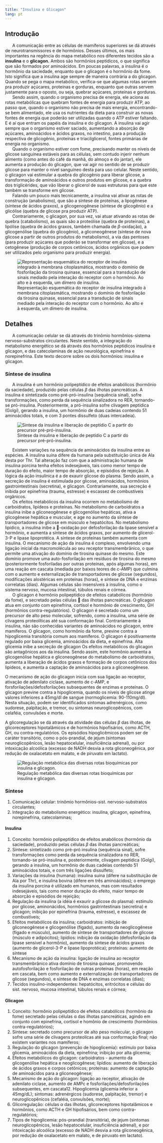 ```yaml
---
title: "Insulina e Glicagon"
lang: pt
---
```



```{=html}
<script async src="https://www.googletagmanager.com/gtag/js?id=G-S1L73VGCG5"></script>
```
```{=html}
<script>
  window.dataLayer = window.dataLayer || [];
  function gtag(){dataLayer.push(arguments);}
  gtag('js', new Date());

  gtag('config', 'G-S1L73VGCG5');
</script>
```



## Introdução

|       A comunicação entre as células de mamíferos superiores se dá através de neurotransmissores e de hormônios. Desses últimos, os mais importantes na regência do mapa metabólico nos diferentes tecidos são a **insulina** e o **glicagon.** Ambos são hormônios peptídicos, o que significa que são formados por aminoácidos. Em poucas palavras, a insulina é o hormônio da saciedade, enquanto que o glicagon é o hormônio da fome. Isto significa que a insulina age sempre de maneira contrária a do glicagon. Quando se pega o mapa metabólico, verifica-se que algumas rotas servem pra produzir açúcares, proteínas e gorduras, enquanto que outras servem justamente para o oposto, ou seja, quebrar açúcares, proteínas e gorduras. 


|       Sendo assim, quando o organismo precisa de energia, ele aciona as rotas metabólicas que quebram fontes de energia para produzir ATP, ao passo que, quando o organismo não precisa de mais energia, encontrando-se bem alimentado, ele usa os nutrientes da dieta para construir as novas fontes de energia que poderão ser utilizadas quando o ATP estiver faltando. E é aí que entram os papéis da insulina e do glicagon. A insulina vai agir sempre que o organismo estiver saciado, aumentando a absorção de açúcares, aminoácidos e ácidos graxos, no intestino, para a produção respectiva de glicogênio, proteínas e triacilglicerol, fontes primárias de energia no organismo. 


|       Quando o organismo estiver com fome, precisando manter os níveis de glicose sanguínea estáveis para as células, sem contudo injerir nenhum alimento (como antes do café da manhã, do almoço e do jantar), ele aumenta a produção do glicagon, que vai agir no sentido de se produzir glicose para manter o nível sanguíneo desta para uso celular. Neste sentido, o glicagon vai estimular a quebra do glicogênio para liberar glicose, a transformação de aminoácidos e outros produtos em glicose, e a quebra dos triglicérides, que vão liberar o glicerol de suas estruturas para que este também se transforme em glicose.

|       Falando um pouco mais tecnicamente, a insulina vai ativar as rotas de construção (anabolismo), que são a síntese de proteínas, a lipogênese (síntese de ácidos graxos), a glicogenogênese (síntese de glicogênio) e a glicólise (quebra de glicose pra produzir ATP). 

|       Contrariamente, o glicagon, por sua vez, vai atuar ativando as rotas de quebra (catabolismo), as quais são a proteólise (quebra de proteínas), a lipólise (quebra de ácidos graxos, também chamada de $\beta$-oxidação), a glicogenólise (quebra do glicogênio), a gliconeogênese (síntese de nova glicose a partir de outros produtos do metabolismo), a via das pentoses (para produzir açúcares que poderão se transformar em glicose), e a cetogênese (produção de corpos cetônicos, ácidos orgânicos que podem ser utilizados pelo organismo para produzir energia).

![Representação esquemática do receptor de insulina integrado à membrana citoplasmática, mostrando o domínio de fosforilação da tirosina quinase, essencial para a transdução de sinais mediado pela interação do receptor  com o hormônio. Ao alto e à esquerda, um dímero de insulina.](insulinRecep.png){#fig-insulinRecep}

## Detalhes

|       A comunicação celular se dá através do trinômio hormônios-sistema nervoso-substratos circulantes. Neste sentido, a integração do metabolismo energético se dá através dos hormônios peptídicos insulina e glicagon, e das catecolaminas de ação neurológica, epinefrina e norepinefrina. Este texto decorre sobre os dois hormônios: insulina e glicagon. 

### Síntese de insulina

|       A insulina é um hormônio polipeptídico de efeitos anabólicos (hormônio da saciedade), produzido pelas células $\beta$ das ilhotas pancreáticas. A insulina é sintetizada como pré-pró-insulina (sequência sinal), sofre transformações, como perda da sequência sinalizadora no RER, tornando-se pró-insulina. Posteriormente, a pró-insulina sofre clivagem peptídica (Golgi), gerando a insulina, um hormônio de duas cadeias contendo 51 aminoácidos totais, e com 3 pontes dissulfeto (duas intercadeia). 

![Sintese da insulina e liberação de peptídio C a partir do precursor pré-pró-insulina.](insulSintese.png){#fig-insulSintese}

|       Existem variações na sequência de aminoácidos da insulina entre as espécies. A insulina suína difere da humana pela substituição única de Ala desta por Thr. Tal alteração faz com que a administração humana de insulina porcina tenha efeitos indesejáveis, tais como menor tempo de duração do efeito, maior tempo de absorção, e episódios de rejeição. A lógica da ação insulínica é a de exaurir glicose do plasma. Sendo assim, a secreção de insulina é estimulada por glicose, aminoácidos, hormônios gastrointestinais (secretina), e glicagon. Contrariamente, sua secreção é inibida por epinefrina (trauma, estresse) e escassez de combustíveis orgânicos. 


|       Os efeitos metabólicos da insulina ocorrem no metabolismo de carboidratos, lipídeos e proteínas. No metabolismo de carboidratos a insulina inibe a gliconeogênese e glicogenólise hepáticas, ativa a glicogênese hepática e muscular, e age no aumento da síntese de transportadores de glicose em músculo e hepatócitos. No metabolismo lipídico, a insulina inibe a -oxidação por defosforilação da lipase sensível a hormônio, e aumenta a síntese de ácidos graxos, por aumento de glicerol-3-P e lipase lipoprotéica. A síntese de proteínas também aumenta com insulina. O mecanismo de ação da insulina é complexo, envolvendo uma ligação inicial da macromolécula ao seu receptor transmembrânico, o que permite uma ativação do domínio de tirosina quinase do mesmo. Este domínio promove uma auto-fosforilação em resíduos de tirosina do mesmo (posteriormente fosforiladas por outras proteínas, após algumas horas), em uma reação em cascata (mediada por baixos teores de c-AMP) que culmina com o aumento e externalização de transportadores de glicose (segundos), modificações alostéricas em proteínas (horas), e síntese de DNA e enzimas correlatas (dias). Algumas células são insensíveis à insulina, como o sistema nervoso, mucosa intestinal, túbulos renais e córnea. 


|       O glicagon é hormônio polipeptídico de efeitos catabólicos (hormônio da fome), e secretado pelas células  das ilhotas pancreáticas. O glicagon atua em conjunto com epinefrina, cortisol e hormônio de crescimento, GH (hormônios contra-regulatórios). O glicagon é secretado como um precursor de alto peso molecular, sofrendo, como a insulina, uma série de clivagens proteolíticas até sua conformação final. Contrariamente à insulina, não são conhecidas variantes de aminoácidos no glicagon, entre mamíferos. O glicagon, como hormônio da fome, previne contra a hipoglicemia transitória comum aos mamíferos. O glicagon é positivamente regulado por baixa glicemia, aminoácidos da dieta, e epinefrina. Alta glicemia inibe a secreção de glicagon Os efeitos metabólicos do glicagon são antagônicos aos da insulina. Sendo assim, este hormônio aumenta a glicogenólise hepática e gliconeogênese do metabolismo de carboidratos, aumenta a liberação de ácidos graxos e formação de corpos cetônicos dos lipídeos, e aumenta a captação de aminoácidos para a gliconeogênese. 
O mecanismo de ação do glicagon inicia com sua ligação ao receptor, ativação de adenilato ciclase, aumento de c-AMP, e forsforilações/defosforilações subsequentes de enzimas e proteínas. O glicagon previne contra a hipoglicemia, quando os níveis de glicose atinge valores inferiores a 45mg/dl de sangue (normoglicemia: 90-110mg/dl). Nesta situação, podem ser identificados sintomas adrenérgicos, como sudorese, palpitação, e tremor, ou sintomas neuroglicopênicos, com celaféia, convulsões e morte. 

A glicoregulação se dá através da atividade das células $\beta$ das ilhotas, de glicoreceptores hipotalâmicos e de hormônios hipofisários, como ACTH, GH, ou contra-regulatórios. Os episódios hipoglicêmicos podem ser de caráter transitório, como o pós-prandial, de jejum (sintomas neuroglicopênicos, lesão hepatocelular, insuficiência adrenal), ou por intoxicação alcoólica (excesso de NADH desvia a rota gliconeogênica, por redução de oxalacetato em malato, e de piruvato em lactato).

![Regulação metabólica das diversas rotas bioquímicas por insulina e glicagon.](metabGlicagInul.png){#fig-metabGlicagInul}

### Síntese {.unnumbered}


1. Comunicação celular: trinômio hormônios-sist. nervoso-substratos circulantes;
1. Integração do metabolismo energético: insulina, glicagon, epinefrina, norepinefrina, catecolaminas;

#### Insulina

1. Conceito: hormônio polipeptídico de efeitos anabólicos (hormônio da saciedade), produzido pelas células $\beta$ das ilhotas pancreáticas;
1. Síntese: sintetizado como pré-pró insulina (sequência sinal), sofre transformações como perda da sequência sinalizadora no RER, tornando-se pró-insulina e, posteriormente, clivagem peptídica (Golgi), gerando a insulina, um hormônio de duas cadeias contendo 51 aminoácidos totais, e com três ligações dissulfeto;
1. Variações da insulina (humana): insulina suína (difere na substituição de Ala por Thr), e insulina bovina (difere em três aminoácidos); o emprego da insulina porcina é utilizado em humanos, mas com resultados indesejáveis, tais como menor duração do
efeito, maior tempo de absorção e episódios de rejeição;
1. Regulação da insulina (a idéia é exaurir a glicose do plasma): estímulo por glicose, aminonácidos, hormônios gastrintestinais (secretina) e glicagon; inibição por epinefrina (trauma, estresse), e escassez de combustíveis;
1. Efeitos metabólicos da insulina; carboidratos: inibição de gliconeogênese e glicogenólise (fígado), aumento da neoglicogênese (fígado e músculo), aumento de síntese de transportadores de glicose (músculo e adipócitos); lipídios: inibição da oxidação (defosforilação da lipase sensivel a hormônio), aumento da síntese de ácidos graxos (aumento de glicerol-3-P e lipase lipoprotéica); proteínas: aumento de síntese
7. Mecanismo de ação da insulina: ligação de insulina ao receptor transmembrânico ativa domínio de tirosina quinase, promovendo autofosforilação e fosforilação de outras proteínas (horas), em reação em cascata, bem como aumento e externalização de transportadores de glicose (segundos), e síntese de DNA e enzimas correlatas (dias);
1. Tecidos insulino-independentes: hepatócitos, eritrócitos e células do sist. nervoso, mucosa intestinal, túbulos renais e córnea;

#### Glicagon

1. Conceito: hormônio polipeptídico de efeitos catabólicos (hormônio da fome) secretado pelas células α das ilhotas pancreáticas, agindo em conjunto com epinefrina, cortisol e homônio de crescimento (hormônios contra-regulatórios);
1. Síntese: secretado como precursor de alto peso molecular, o glicagon sofre uma série de clivagens proteolícas até sua conformação final; não existem variantes nos mamíferos;
1. Regulação do glicagon (prevenção de hipoglicemia): estímulo por baixa glicemia, aminoácidos da dieta, epinefrina; inibição por alta glicemia;
1. Efeitos metabólicos do glicagon: carboidratos -  aumento da glicogenólise hepática e neoglicogênese; lipídios: aumento de liberação de ácidos graxos e corpos cetônicos; proteínas: aumento de captação de aminoácidos para a gliconeogênese;
1. Mecanismo de ação do glicagon: ligação ao receptor, ativação de adenilato ciclase, aumento de AMPc e fosforilações/defosforilações subsequentes, em cascata12. Hipoglicemia (glicemia inferior a 45mg/dL); sintomas: adrenérgicos (sudorese, palpitação, tremor) e neuroglicopênicos (cefaléia, convulsões, morte);
1. Glicoregulação: células $\alpha$ das ilhotas, glicoreceptores hipotalâmicos e hormônios, como ACTH e GH hipofisários, bem como contra-regulatórios;
1. Tipos de hipoglicemia: pós-prandial (transitória), de jejum (sintomas neuroglicopênicos, lesão hepatocelular, insuficiência adrenal), e por intoxicação alcoólica (excesso de NADH desvia a rota gliconeogênica, por redução de oxalacetato
em malato, e de piruvato em lactato).


